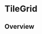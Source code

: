 
<Meta of={TileGridStories} />

# TileGrid

<ResourceLinks
  sourceCode="https://github.com/cultureamp/kaizen-design-system/tree/main/packages/components/src/Tile/TileGrid"
  designGuidelines="https://cultureamp.atlassian.net/wiki/spaces/DesignSystem/pages/3079077889/Tile#TileGrid"
  className="!mb-8"
/>

<KaioNotification />

<Installation
  installCommand="yarn add @kaizen/components"
  importStatement='import { TileGrid } from "@kaizen/components"'
/>

## Overview

<Canvas of={TileGridStories.Playground} />
<Controls of={TileGridStories.Playground} />
